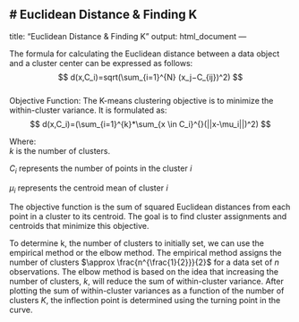# Euclidean Distance & Finding K {.unnumbered}
---
title: "Euclidean Distance & Finding K"
output: html_document
---

The formula for calculating the Euclidean distance between a data object and a cluster center can be expressed as follows:\
$$
d(x,C_i)=sqrt(\sum_{i=1}^{N} (x_j−C_{ij})^2)
$$\
Objective Function: The K-means clustering objective is to minimize the within-cluster variance. It is formulated as:\
$$
d(x,C_i)=(\sum_{i=1}^{k}*\sum_{x \in C_i}^{}(||x-\mu_i||)^2)
$$

Where:\
$k$ is the number of clusters.

$C_i$ represents the number of points in the cluster $i$

$\mu_i$ represents the centroid mean of cluster $i$

The objective function is the sum of squared Euclidean distances from each point in a cluster to its centroid. The goal is to find cluster assignments and centroids that minimize this objective.

To determine k, the number of clusters to initially set, we can use the empirical method or the elbow method. The empirical method assigns the number of clusters $\approx \frac{n^{\frac{1}{2}}}{2}$ for a data set of $n$ observations. The elbow method is based on the idea that increasing the number of clusters, $k$, will reduce the sum of within-cluster variance. After plotting the sum of within-cluster variances as a function of the number of clusters $K$, the inflection point is determined using the turning point in the curve.

